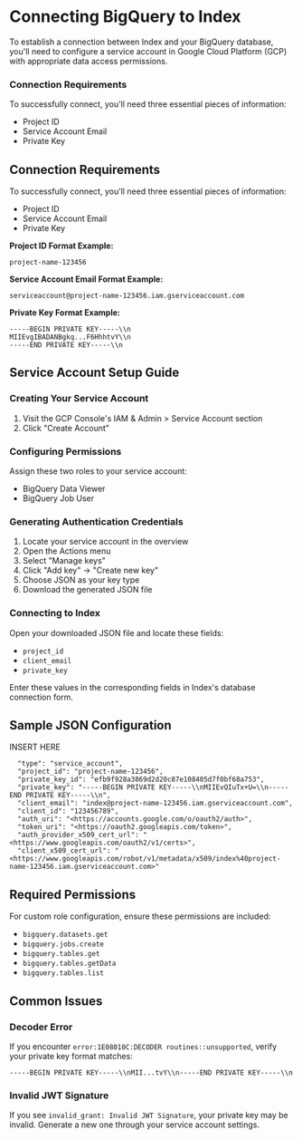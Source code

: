 # Connecting BigQuery to Index

To establish a connection between Index and your BigQuery database, you'll need to configure a service account in Google Cloud Platform (GCP) with appropriate data access permissions.

### Connection Requirements

To successfully connect, you'll need three essential pieces of information:

* Project ID
* Service Account Email
* Private Key


## Connection Requirements

To successfully connect, you'll need three essential pieces of information:

- Project ID
- Service Account Email
- Private Key

**Project ID Format Example:**

```
project-name-123456

```

**Service Account Email Format Example:**

```
serviceaccount@project-name-123456.iam.gserviceaccount.com

```

**Private Key Format Example:**

```
-----BEGIN PRIVATE KEY-----\\n
MIIEvgIBADANBgkq...F6HhhtvY\\n
-----END PRIVATE KEY-----\\n

```

## Service Account Setup Guide

### Creating Your Service Account

1. Visit the GCP Console's IAM & Admin > Service Account section
2. Click "Create Account"

### Configuring Permissions

Assign these two roles to your service account:

- BigQuery Data Viewer
- BigQuery Job User

### Generating Authentication Credentials

1. Locate your service account in the overview
2. Open the Actions menu
3. Select "Manage keys"
4. Click "Add key" → "Create new key"
5. Choose JSON as your key type
6. Download the generated JSON file

### Connecting to Index

Open your downloaded JSON file and locate these fields:

- `project_id`
- `client_email`
- `private_key`

Enter these values in the corresponding fields in Index's database connection form.

## Sample JSON Configuration

INSERT HERE
```
  "type": "service_account",
  "project_id": "project-name-123456",
  "private_key_id": "efb9f928a3869d2d20c87e108405d7f0bf68a753",
  "private_key": "-----BEGIN PRIVATE KEY-----\\nMIIEvQIuTx+U=\\n-----END PRIVATE KEY-----\\n",
  "client_email": "index@project-name-123456.iam.gserviceaccount.com",
  "client_id": "123456789",
  "auth_uri": "<https://accounts.google.com/o/oauth2/auth>",
  "token_uri": "<https://oauth2.googleapis.com/token>",
  "auth_provider_x509_cert_url": "<https://www.googleapis.com/oauth2/v1/certs>",
  "client_x509_cert_url": "<https://www.googleapis.com/robot/v1/metadata/x509/index%40project-name-123456.iam.gserviceaccount.com>"
```
## Required Permissions

For custom role configuration, ensure these permissions are included:

- `bigquery.datasets.get`
- `bigquery.jobs.create`
- `bigquery.tables.get`
- `bigquery.tables.getData`
- `bigquery.tables.list`

## Common Issues

### Decoder Error

If you encounter `error:1E08010C:DECODER routines::unsupported`, verify your private key format matches:

```
-----BEGIN PRIVATE KEY-----\\nMII...tvY\\n-----END PRIVATE KEY-----\\n

```

### Invalid JWT Signature

If you see `invalid_grant: Invalid JWT Signature`, your private key may be invalid. Generate a new one through your service account settings.